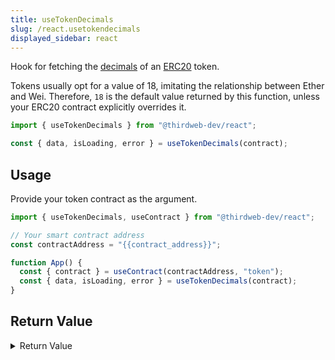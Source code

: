 ```yaml
---
title: useTokenDecimals
slug: /react.usetokendecimals
displayed_sidebar: react
---
```


Hook for fetching the [decimals](https://docs.openzeppelin.com/contracts/3.x/erc20#a-note-on-decimals)
of an [ERC20](/solidity/interfaces/erc20) token.

Tokens usually opt for a value of 18, imitating the relationship between Ether and Wei.
Therefore, `18` is the default value returned by this function, unless your ERC20 contract explicitly overrides it.

```jsx
import { useTokenDecimals } from "@thirdweb-dev/react";

const { data, isLoading, error } = useTokenDecimals(contract);
```

## Usage

Provide your token contract as the argument.

```jsx
import { useTokenDecimals, useContract } from "@thirdweb-dev/react";

// Your smart contract address
const contractAddress = "{{contract_address}}";

function App() {
  const { contract } = useContract(contractAddress, "token");
  const { data, isLoading, error } = useTokenDecimals(contract);
}
```

## Return Value

<details>
  <summary>Return Value</summary>
  <div>

The hook's `data` property, once loaded, contains the decimals of the ERC20 token.

```ts
number;
```

</div>
</details>
